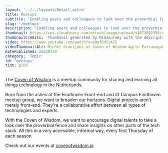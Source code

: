 ```yaml
---
layout: '../../layouts/Detail.astro'
title: Meetups
subtitle: 'Enabling peers and colleagues to look over the proverbial fence by co-organizing events for the Coven of Wisdom meetup community'
slug: '/meetups'
description: 'Enabling peers and colleagues to look over the proverbial fence by co-organizing events for the Coven of Wisdom meetup community'
thumbnail: https://res.cloudinary.com/mrtnvh/image/upload/v1673092356/mrtnvh.com/mrtnvh_Highly_photorealistic_3d_rendering_of_gender-fluid_magic_6c59dd38-80e5-4bc9-92ff-151eda3fc43c_copy.jpg
thumbnailCredits: 'Thumbnail generated by MidJourney with the description *"Highly photorealistic 3d rendering of gender-fluid magician hovering above a glowing orb containing holographic images of memories, knowledge and ideas concerning technology."*'
video: https://www.youtube.com/watch?v=pOqfOdSiA7I
videoThumbnailAlt: Michel Grootjans at Coven of Wisdom Agile Extravaganza on YouTube
datePublished: 20220430
category: 'Topic'
id: 'meetups'
tint: pink
---
```


The [Coven of Wisdom](https://covenofwisdom.io/) is a meetup community for sharing and learning all things technology in the Netherlands.

Born from the ashes of the Eindhoven Front-end and iO Campus Eindhoven meetup group, we want to broaden our horizons. Digital projects aren't merely front-end. They're a collaborative effort between all types of technologies and experts.

With the Coven of Wisdom, we want to encourage digital talents to take a look over the proverbial fence and share insights on other parts of the tech stack. All this in a very accessible, informal way, every first Thursday of each season

Check out our events at [covenofwisdom.io](https://covenofwisdom.io/)

